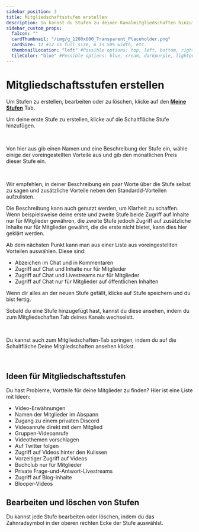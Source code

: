 ```yaml
---
sidebar_position: 3
title: Mitgliedschaftsstufen erstellen
description: So kannst du Stufen zu deinen Kanalmitgliedschaften hinzufügen.
sidebar_custom_props:
  faIcon: ""
  cardThumbnail: "/img/g_1200x600_Transparent_Placeholder.png"
  cardSize: 12 #12 is full size, 6 is 50% width, etc.
  thumbnailLocation: "left" #Possible options: top, left, bottom, right, none
  tileColor: "blue" #Possible options: blue, cream, darkpurple, lightpurple, mauve, orange, pink, none
---
```


# Mitgliedschaftsstufen erstellen

Um Stufen zu erstellen, bearbeiten oder zu löschen, klicke auf den **[Meine Stufen](https://odysee.com/$/memberships/creator?tab=tiers)** Tab.

Um deine erste Stufe zu erstellen, klicke auf die Schaltfläche <PrimaryOdyseeButton>Stufe hinzufügen</PrimaryOdyseeButton>.

<Image img="/img/de/my_tiers_arrow_to_create_new_tier_dark.png#dark" />
<Image img="/img/de/my_tiers_arrow_to_create_new_tier_light.png#light" />

Von hier aus gib einen Namen und eine Beschreibung der Stufe ein, wähle einige der voreingestellten Vorteile aus und gib den monatlichen Preis dieser Stufe ein.

<Image img="/img/de/create_new_tier_dark.png#dark" />
<Image img="/img/de/create_new_tier_light.png#light" />

Wir empfehlen, in deiner Beschreibung ein paar Worte über die Stufe selbst zu sagen und zusätzliche Vorteile neben den Standardd-Vorteilen aufzulisten.

Die Beschreibung kann auch genutzt werden, um Klarheit zu schaffen. Wenn beispielsweise deine erste und zweite Stufe beide Zugriff auf Inhalte nur für Mitglieder gewähren, die zweite Stufe jedoch Zugriff auf zusätzliche Inhalte nur für Mitglieder gewährt, die die erste nicht bietet, kann dies hier geklärt werden.

Ab dem nächsten Punkt kann man aus einer Liste aus voreingestellten Vorteilen auswählen. Diese sind:
- Abzeichen im Chat und in Kommentaren
- Zugriff auf Chat und Inhalte nur für Mitglieder
- Zugriff auf Chat und Livestreams nur für Mitglieder
- Zugriff auf Chat nur für Mitglieder auf öffentlichen Inhalten

Wenn dir alles an der neuen Stufe gefällt, klicke auf <PrimaryOdyseeButton>Stufe speichern</PrimaryOdyseeButton> und du bist fertig.

Sobald du eine Stufe hinzugefügt hast, kannst du diese ansehen, indem du zum Mitgliedschaften Tab deines Kanals wechselstt.

<Image img="/img/de/memberships_tab_example_dark.png#dark" />
<Image img="/img/de/memberships_tab_example_light.png#light" />

Du kannst auch zum Mitgliedschaften-Tab springen, indem du auf die Schaltfläche <OdyseeButton><OdyseeIcon type="back"/> Deine Mitgliedschaften ansehen</OdyseeButton> klickst.

<Image img="/img/de/my_tiers_arrow_to_preview_dark.png#dark" />
<Image img="/img/de/my_tiers_arrow_to_preview_light.png#light" />


## Ideen für Mitgliedschaftsstufen

Du hast Probleme, Vortteile für deine Mitglieder zu finden? Hier ist eine Liste mit Ideen:

- Video-Erwähnungen
- Namen der Mitglieder im Abspann
- Zugang zu einem privaten Discord
- Videoanrufe direkt mit dem Mitglied
- Gruppen-Videoanrufe
- Videothemen vorschlagen
- Auf Twitter folgen
- Zugriff auf Videos hinter den Kulissen
- Vorzeitiger Zugriff auf Videos
- Buchclub nur für Mitglieder
- Private Frage-und-Antwort-Livestreams
- Zugriff auf Blog-Inhalte
- Blooper-Videos

## Bearbeiten und löschen von Stufen

Du kannst jede Stufe bearbeiten oder löschen, indem du das Zahnradsymbol <OdyseeButtonRound><OdyseeIcon type="cogwheel"/></OdyseeButtonRound> in der oberen rechten Ecke der Stufe auswählst.

<Image img="/img/de/edit_tier_dark.png#dark" />
<Image img="/img/de/edit_tier_light.png#light" />
